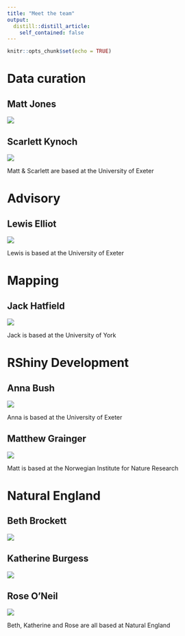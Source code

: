 ```yaml
---
title: "Meet the team"
output:
  distill::distill_article:
    self_contained: false
---
```


```r
knitr::opts_chunk$set(echo = TRUE)
```

# Data curation

## Matt Jones 
![](matt.jpg)

## Scarlett Kynoch
![](Scarlett.png)

Matt & Scarlett are based at the University of Exeter 

# Advisory

## Lewis Elliot

![](Lewis.png)

Lewis is based at the University of Exeter

# Mapping

## Jack Hatfield

![](Jack.png)

Jack is based at the University of York

# RShiny Development

## Anna Bush

![](Anna.png)

Anna is based at the University of Exeter

## Matthew Grainger

![](MattG.png)

Matt is based at the Norwegian Institute for Nature Research

# Natural England 

## Beth Brockett

![](Beth.png)

## Katherine Burgess

![](Katherine.png)

## Rose O'Neil

![](Rose.png)

Beth, Katherine and Rose are all based at Natural England